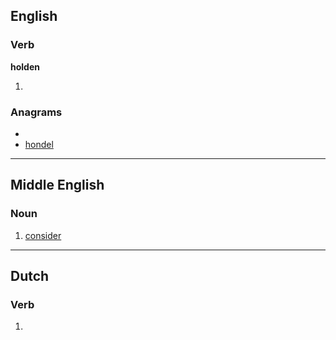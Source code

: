 ==English==

===Verb===
'''holden'''

# {{archaic}} {{past participle of|[[hold]]}}

===Anagrams===
* {{alphagram|dehlno}}
* [[hondel#English|hondel]]

----

==Middle English==
{{attention|enm|not a noun}}
===Noun===
{{infl|enm|noun}}

# [[consider]]

----
==Dutch==
===Verb===
{{infl|nl}}

# {{nl-verb-form|n=pl|t=past|m=ind+subj|hollen}}
{{rfc-auto}}